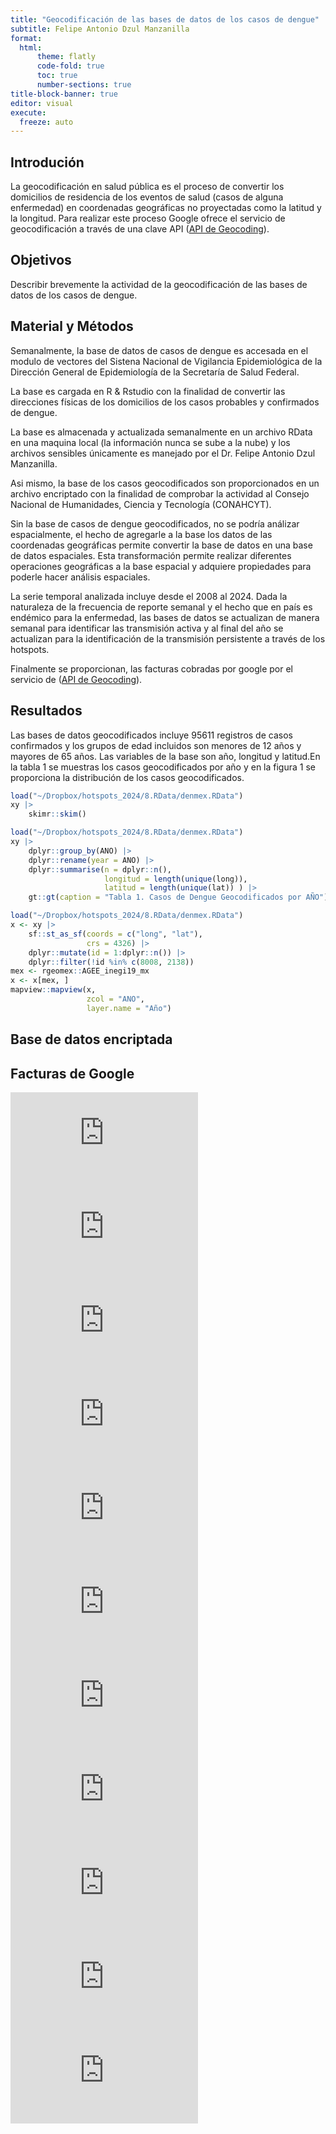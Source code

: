 ```yaml
---
title: "Geocodificación de las bases de datos de los casos de dengue"
subtitle: Felipe Antonio Dzul Manzanilla
format: 
  html:
      theme: flatly
      code-fold: true
      toc: true
      number-sections: true
title-block-banner: true
editor: visual
execute:
  freeze: auto
---
```


## Introdución

La geocodificación en salud pública es el proceso de convertir los domicilios de residencia de los eventos de salud (casos de alguna enfermedad) en coordenadas geográficas no proyectadas como la latitud y la longitud. Para realizar este proceso Google ofrece el servicio de geocodificación a través de una clave API ([API de Geocoding](https://developers.google.com/maps/documentation/geocoding/overview?hl=es-419)).

## Objetivos

Describir brevemente la actividad de la geocodificación de las bases de datos de los casos de dengue.

## Material y Métodos

Semanalmente, la base de datos de casos de dengue es accesada en el modulo de vectores del Sistena Nacional de Vigilancia Epidemiológica de la Dirección General de Epidemiología de la Secretaría de Salud Federal.

La base es cargada en R & Rstudio con la finalidad de convertir las direcciones físicas de los domicilios de los casos probables y confirmados de dengue.

La base es almacenada y actualizada semanalmente en un archivo RData en una maquina local (la información nunca se sube a la nube) y los archivos sensibles únicamente es manejado por el Dr. Felipe Antonio Dzul Manzanilla.

Asi mismo, la base de los casos geocodificados son proporcionados en un archivo encriptado con la finalidad de comprobar la actividad al Consejo Nacional de Humanidades, Ciencia y Tecnología (CONAHCYT).

Sin la base de casos de dengue geocodificados, no se podría análizar espacialmente, el hecho de agregarle a la base los datos de las coordenadas geográficas permite convertir la base de datos en una base de datos espaciales. Esta transformación permite realizar diferentes operaciones geográficas a la base espacial y adquiere propiedades para poderle hacer análisis espaciales.

La serie temporal analizada incluye desde el 2008 al 2024. Dada la naturaleza de la frecuencia de reporte semanal y el hecho que en país es endémico para la enfermedad, las bases de datos se actualizan de manera semanal para identificar las transmisión activa y al final del año se actualizan para la identificación de la transmisión persistente a través de los hotspots.

Finalmente se proporcionan, las facturas cobradas por google por el servicio de ([API de Geocoding](https://developers.google.com/maps/documentation/geocoding/overview?hl=es-419)).

## Resultados

Las bases de datos geocodificados incluye 95611 registros de casos confirmados y los grupos de edad incluidos son menores de 12 años y mayores de 65 años. Las variables de la base son año, longitud y latitud.En la tabla 1 se muestras los casos geocodificados por año y en la figura 1 se proporciona la distribución de los casos geocodificados.

```r
load("~/Dropbox/hotspots_2024/8.RData/denmex.RData")
xy |>
    skimr::skim()

```

```r
load("~/Dropbox/hotspots_2024/8.RData/denmex.RData")
xy |>
    dplyr::group_by(ANO) |>
    dplyr::rename(year = ANO) |>
    dplyr::summarise(n = dplyr::n(),
                     longitud = length(unique(long)),
                     latitud = length(unique(lat)) ) |>
    gt::gt(caption = "Tabla 1. Casos de Dengue Geocodificados por AÑO")

```

```r
load("~/Dropbox/hotspots_2024/8.RData/denmex.RData")
x <- xy |>
    sf::st_as_sf(coords = c("long", "lat"),
                 crs = 4326) |>
    dplyr::mutate(id = 1:dplyr::n()) |>
    dplyr::filter(!id %in% c(8008, 2138))
mex <- rgeomex::AGEE_inegi19_mx
x <- x[mex, ]
mapview::mapview(x,
                 zcol = "ANO",
                 layer.name = "Año")
```



## Base de datos encriptada


## Facturas de Google

![Febrero](https://github.com/fdzul/actividad_geocodificacion/blob/main/9.facturas_geocodificación/4931583819_feb.pdf)
![Marzo](https://github.com/fdzul/actividad_geocodificacion/blob/main/9.facturas_geocodificación/4953415316_mar.pdf)
![Abril](https://github.com/fdzul/actividad_geocodificacion/blob/main/9.facturas_geocodificación/4970785666_abril.pdf)
![Mayo](https://github.com/fdzul/actividad_geocodificacion/blob/main/9.facturas_geocodificación/4996890555_may.pdf)
![Junio](https://github.com/fdzul/actividad_geocodificacion/blob/main/9.facturas_geocodificación/5018708593_junio.pdf)
![Julio](https://github.com/fdzul/actividad_geocodificacion/blob/main/9.facturas_geocodificación/5040218016_julio.pdf)
![Agosto](https://github.com/fdzul/actividad_geocodificacion/blob/main/9.facturas_geocodificación/5063183321_agosto.pdf)
![Septiembre](https://github.com/fdzul/actividad_geocodificacion/blob/main/9.facturas_geocodificación/5085416413_sep.pdf)
![Octubre](https://github.com/fdzul/actividad_geocodificacion/blob/main/9.facturas_geocodificación/5101855606_oct.pdf)
![Noviembre](https://github.com/fdzul/actividad_geocodificacion/blob/main/9.facturas_geocodificación/5130079396_nov.pdf)
![Diciembre](https://github.com/fdzul/actividad_geocodificacion/blob/main/9.facturas_geocodificación/5153314931_dic.pdf)



